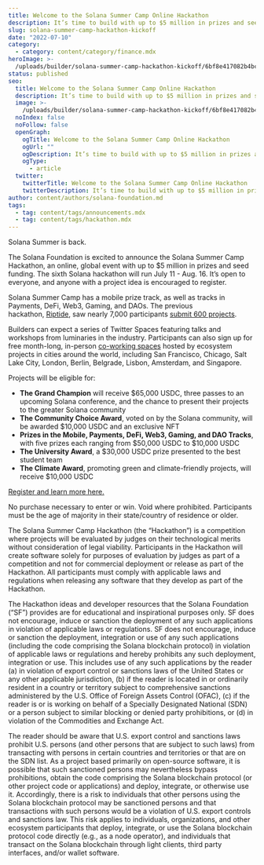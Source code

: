 ```yaml
---
title: Welcome to the Solana Summer Camp Online Hackathon
description: It’s time to build with up to $5 million in prizes and seed funding.
slug: solana-summer-camp-hackathon-kickoff
date: "2022-07-10"
category:
  - category: content/category/finance.mdx
heroImage: >-
  /uploads/builder/solana-summer-camp-hackathon-kickoff/6bf8e417082b4bcf9222d5b56aeb7bac.png
status: published
seo:
  title: Welcome to the Solana Summer Camp Online Hackathon
  description: It’s time to build with up to $5 million in prizes and seed funding.
  image: >-
    /uploads/builder/solana-summer-camp-hackathon-kickoff/6bf8e417082b4bcf9222d5b56aeb7bac.png
  noIndex: false
  noFollow: false
  openGraph:
    ogTitle: Welcome to the Solana Summer Camp Online Hackathon
    ogUrl: ""
    ogDescription: It’s time to build with up to $5 million in prizes and seed funding.
    ogType:
      - article
  twitter:
    twitterTitle: Welcome to the Solana Summer Camp Online Hackathon
    twitterDescription: It’s time to build with up to $5 million in prizes and seed funding.
author: content/authors/solana-foundation.md
tags:
  - tag: content/tags/announcements.mdx
  - tag: content/tags/hackathon.mdx
---
```


Solana Summer is back.

The Solana Foundation is excited to announce the Solana Summer Camp Hackathon, an online, global event with up to $5 million in prizes and seed funding. The sixth Solana hackathon will run July 11 - Aug. 16. It’s open to everyone, and anyone with a project idea is encouraged to register.

Solana Summer Camp has a mobile prize track, as well as tracks in Payments, DeFi, Web3, Gaming, and DAOs. The previous hackathon, [Riptide](https://solana.com/riptide?ref=solana.ghost.io), saw nearly 7,000 participants [submit 600 projects](https://solana.com/news/riptide-hackathon-winners-solana?ref=solana.ghost.io).

Builders can expect a series of Twitter Spaces featuring talks and workshops from luminaries in the industry. Participants can also sign up for free month-long, in-person [co-working spaces](https://solana.com/events?ref=solana.ghost.io) hosted by ecosystem projects in cities around the world, including San Francisco, Chicago, Salt Lake City, London, Berlin, Belgrade, Lisbon, Amsterdam, and Singapore.

Projects will be eligible for:

- **The Grand Champion** will receive $65,000 USDC, three passes to an upcoming Solana conference, and the chance to present their projects to the greater Solana community
- **The Community Choice Award**, voted on by the Solana community, will be awarded $10,000 USDC and an exclusive NFT
- **Prizes in the Mobile, Payments, DeFi, Web3, Gaming, and DAO Tracks**, with five prizes each ranging from $50,000 USDC to $10,000 USDC
- **The University Award**, a $30,000 USDC prize presented to the best student team
- **The Climate Award**, promoting green and climate-friendly projects, will receive $10,000 USDC

[Register and learn more here.](https://solana.com/summercamp?ref=solana.ghost.io)

No purchase necessary to enter or win. Void where prohibited. Participants must be the age of majority in their state/country of residence or older.

The Solana Summer Camp Hackathon (the “Hackathon”) is a competition where projects will be evaluated by judges on their technological merits without consideration of legal viability. Participants in the Hackathon will create software solely for purposes of evaluation by judges as part of a competition and not for commercial deployment or release as part of the Hackathon. All participants must comply with applicable laws and regulations when releasing any software that they develop as part of the Hackathon.

The Hackathon ideas and developer resources that the Solana Foundation (“SF”) provides are for educational and inspirational purposes only. SF does not encourage, induce or sanction the deployment of any such applications in violation of applicable laws or regulations. SF does not encourage, induce or sanction the deployment, integration or use of any such applications (including the code comprising the Solana blockchain protocol) in violation of applicable laws or regulations and hereby prohibits any such deployment, integration or use. This includes use of any such applications by the reader (a) in violation of export control or sanctions laws of the United States or any other applicable jurisdiction, (b) if the reader is located in or ordinarily resident in a country or territory subject to comprehensive sanctions administered by the U.S. Office of Foreign Assets Control (OFAC), (c) if the reader is or is working on behalf of a Specially Designated National (SDN) or a person subject to similar blocking or denied party prohibitions, or (d) in violation of the Commodities and Exchange Act.

The reader should be aware that U.S. export control and sanctions laws prohibit U.S. persons (and other persons that are subject to such laws) from transacting with persons in certain countries and territories or that are on the SDN list. As a project based primarily on open-source software, it is possible that such sanctioned persons may nevertheless bypass prohibitions, obtain the code comprising the Solana blockchain protocol (or other project code or applications) and deploy, integrate, or otherwise use it. Accordingly, there is a risk to individuals that other persons using the Solana blockchain protocol may be sanctioned persons and that transactions with such persons would be a violation of U.S. export controls and sanctions law. This risk applies to individuals, organizations, and other ecosystem participants that deploy, integrate, or use the Solana blockchain protocol code directly (e.g., as a node operator), and individuals that transact on the Solana blockchain through light clients, third party interfaces, and/or wallet software.
